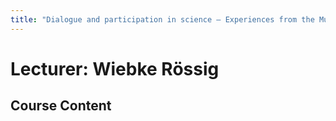 ```yaml
---
title: "Dialogue and participation in science – Experiences from the Museum für Naturkunde"
---
```


# Lecturer: Wiebke Rössig

## Course Content

